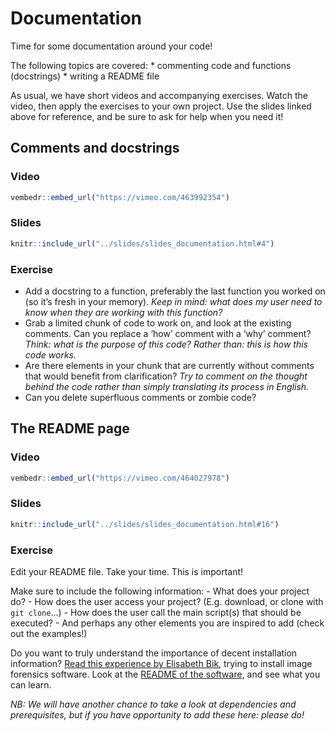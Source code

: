 # Documentation

Time for some documentation around your code! 

The following topics are covered:
* commenting code and functions (docstrings)
* writing a README file

As usual, we have short videos and accompanying exercises. 
Watch the video, then apply the exercises to your own project. 
Use the slides linked above for reference, and be sure to ask for help when you need it!

## Comments and docstrings

### Video

```r
vembedr::embed_url("https://vimeo.com/463992354")
```

### Slides

```r
knitr::include_url("../slides/slides_documentation.html#4")
```

### Exercise
- Add a docstring to a function, preferably the last function you worked on (so it's fresh in your memory).
  _Keep in mind: what does my user need to know when they are working with this function?_
- Grab a limited chunk of code to work on, and look at the existing comments.
  Can you replace a 'how' comment with a 'why' comment?
  _Think: what is the purpose of this code? Rather than: this is how this code works._
- Are there elements in your chunk that are currently without comments that would benefit from clarification? 
  _Try to comment on the thought behind the code rather than simply translating its process in English._
- Can you delete superfluous comments or zombie code?

## The README page

### Video

```r
vembedr::embed_url("https://vimeo.com/464027978")
```

### Slides

```r
knitr::include_url("../slides/slides_documentation.html#16")
```


### Exercise
Edit your README file.
Take your time. This is important!

Make sure to include the following information:
- What does your project do?
- How does the user access your project? (E.g. download, or clone with `git clone`...)
- How does the user call the main script(s) that should be executed?
- And perhaps any other elements you are inspired to add (check out the examples!)

Do you want to truly understand the importance of decent installation information?
[Read this experience by Elisabeth Bik](https://twitter.com/MicrobiomDigest/status/1283082285097422848), trying to install image forensics software.
Look at the [README of the software](https://github.com/GuidoBartoli/sherloq), and see what you can learn.

_NB: We will have another chance to take a look at dependencies and prerequisites, but if you have opportunity to add these here: please do!_
